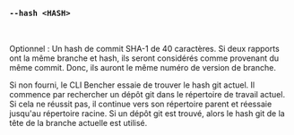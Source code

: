 ### `--hash <HASH>`

<br />

Optionnel : Un hash de commit SHA-1 de 40 caractères.
Si deux rapports ont la même branche et hash, ils seront considérés comme provenant du même commit.
Donc, ils auront le même numéro de version de branche.

Si non fourni, le CLI Bencher essaie de trouver le hash git actuel.
Il commence par rechercher un dépôt git dans le répertoire de travail actuel.
Si cela ne réussit pas, il continue vers son répertoire parent et réessaie jusqu'au répertoire racine.
Si un dépôt git est trouvé, alors le hash git de la tête de la branche actuelle est utilisé.
